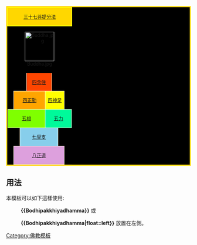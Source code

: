 <table class="nounderlines" cellpadding="1" cellspacing="2" style="clear:right; float:{{{float|right}}}; margin-bottom:15px; margin-{{#if:{{{float|}}}|right|left}}:15px; font-size:90%; text-align:center; border:3px solid Gold; background:black">
<tr>
<td colspan=10 style="border:2px solid Yellow; text-align:center; background:Gold; color:DarkGoldenrod">[[三十七菩提分法]]</td>
</tr>
<tr><td colspan=10 style="border:2px solid black">[[File:Buddha.jpg|80px]]</td></tr>
<tr>
<td colspan=3>&nbsp;</td>
<td colspan=4 style="border:1px solid Cornsilk; background:OrangeRed">[[四念住]]</td>
<td colspan=3>&nbsp;</td>
</tr>
<tr>
<td colspan=1>&nbsp;</td>
<td colspan=4 style="border:1px solid Cornsilk; background:Orange">[[四正勤]]</td>
<td colspan=4 style="border:1px solid Cornsilk; background:Yellow">[[四神足]]</td>
<td colspan=1>&nbsp;</td>
</tr>
<tr>
<td colspan=5 style="border:1px solid Cornsilk; background:Chartreuse">[[五根]]</td>
<td colspan=5 style="border:1px solid Cornsilk; background:MediumSpringGreen">[[五力]]</td>
</tr>
<tr>
<td colspan=2>&nbsp;</td>
<td colspan=6 style="border:1px solid Cornsilk; background:SkyBlue">[[七覺支]]</td>
<td colspan=2>&nbsp;&nbsp;</td>
</tr>
<tr>
<td colspan=1>&nbsp;</td>
<td colspan=8 style="border:1px solid Cornsilk; background:Plum">[[八正道]]</td>
<td colspan=1>&nbsp;</td>
</tr>
</table><noinclude>

== 用法 ==
本模板可以如下這樣使用:

:'''<nowiki>{{Bodhipakkhiyadhamma}}</nowiki>''' 或

:'''<nowiki>{{Bodhipakkhiyadhamma|float=left}}</nowiki>''' 放置在左側。

[[Category:佛教模板]]
</noinclude>